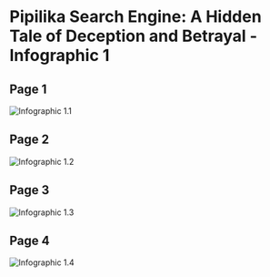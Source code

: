 # Pipilika Search Engine: A Hidden Tale of Deception and Betrayal - Infographic 1

## Page 1

![Infographic 1.1](/static/infographics/ig1/1.png)

## Page 2

![Infographic 1.2](/static/infographics/ig1/2.png)

## Page 3

![Infographic 1.3](/static/infographics/ig1/3.png)

## Page 4

![Infographic 1.4](/static/infographics/ig1/4.png)
